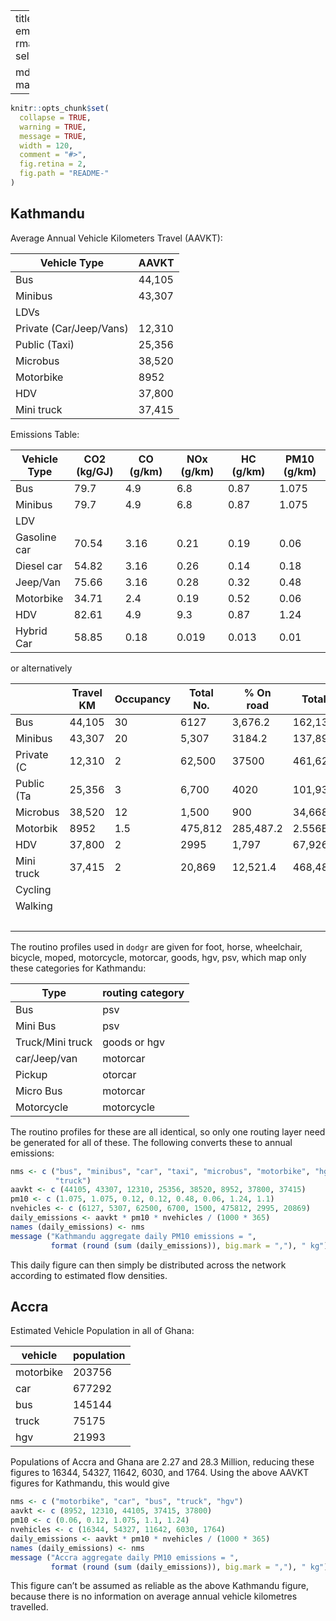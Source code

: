 
---
title: "Total vehicular emissions"
output:
  rmarkdown::html_vignette:
    self_contained: no

  md_document:
    variant: markdown_github
---

<!-- README.md is generated from README.Rmd. Please edit that file -->

```r
knitr::opts_chunk$set(
  collapse = TRUE,
  warning = TRUE,
  message = TRUE,
  width = 120,
  comment = "#>",
  fig.retina = 2,
  fig.path = "README-"
)
```


## Kathmandu

Average Annual Vehicle Kilometers Travel (AAVKT):

Vehicle  Type | AAVKT
--- | ---
Bus | 44,105
Minibus | 43,307
LDVs |
Private  (Car/Jeep/Vans) | 12,310
Public  (Taxi) | 25,356
Microbus | 38,520
Motorbike | 8952
HDV | 37,800
Mini  truck | 37,415

Emissions Table:

Vehicle Type | CO2 (kg/GJ) | CO (g/km) | NOx (g/km) | HC (g/km) | PM10 (g/km)
--- | --- | --- | --- | --- | ---
Bus | 79.7 | 4.9 | 6.8 | 0.87 | 1.075
Minibus | 79.7 | 4.9 | 6.8 | 0.87 | 1.075
LDV |   |   |   |   |
Gasoline car | 70.54 | 3.16 | 0.21 | 0.19 | 0.06
Diesel car | 54.82 | 3.16 | 0.26 | 0.14 | 0.18
Jeep/Van | 75.66 | 3.16 | 0.28 | 0.32 | 0.48
Motorbike | 34.71 | 2.4 | 0.19 | 0.52 | 0.06
HDV | 82.61 | 4.9 | 9.3 | 0.87 | 1.24
Hybrid Car | 58.85 | 0.18 | 0.019 | 0.013 | 0.01

or alternatively

| | Travel KM | Occupancy | Total No. | % On road | Total Run | PKM |
| --- | --- | --- | --- | --- | --- | --- |
| Bus | 44,105 | 30 | 6127 | 3,676.2 | 162,138,801 | 5,404,626.7
| Minibus | 43,307 | 20 | 5,307 | 3184.2 | 137,898,149 | 4,596,604.98 |  
| Private (C | 12,310 | 2 | 62,500 | 37500 | 461,625,000 | 15,387,500
| Public (Ta | 25,356 | 3 | 6,700 | 4020 | 101,931,120 | 3,397,704 |  
| Microbus | 38,520 | 12 | 1,500 | 900 | 34,668,000 | 1,155,600 |  
| Motorbik | 8952 | 1.5 | 475,812 | 285,487.2 | 2.556E+09 | 85,189,380.48 |  
| HDV | 37,800 | 2 | 2995 | 1,797 | 67,926,600 | 2,264,220 |  
| Mini truck | 37,415 | 2 | 20,869 | 12,521.4 | 468,488,181 | 15,616,272.7 |  
| Cycling |   |   |   |   |   | 52,000,000 |  
| Walking |   |   |   |   |   | 5,200,000,000 |  
|  |   |   |   |   |   | 5,385,011,909 |

The routino profiles used in `dodgr` are given for 
foot, horse, wheelchair, bicycle, moped, motorcycle, motorcar, goods, hgv, psv,
which map only these categories for Kathmandu:

Type | routing category
--- | ---
Bus | psv
Mini Bus | psv
Truck/Mini truck | goods or hgv
car/Jeep/van | motorcar
Pickup | otorcar
Micro Bus | motorcar
Motorcycle | motorcycle

The routino profiles for these are all identical, so only one routing layer need
be generated for all of these. The following converts these to annual emissions:

```r
nms <- c ("bus", "minibus", "car", "taxi", "microbus", "motorbike", "hgv",
          "truck")
aavkt <- c (44105, 43307, 12310, 25356, 38520, 8952, 37800, 37415)
pm10 <- c (1.075, 1.075, 0.12, 0.12, 0.48, 0.06, 1.24, 1.1)
nvehicles <- c (6127, 5307, 62500, 6700, 1500, 475812, 2995, 20869)
daily_emissions <- aavkt * pm10 * nvehicles / (1000 * 365)
names (daily_emissions) <- nms
message ("Kathmandu aggregate daily PM10 emissions = ",
         format (round (sum (daily_emissions)), big.mark = ","), " kg")
```
This daily figure can then simply be distributed across the network according to
estimated flow densities.

## Accra

Estimated Vehicle Population in all of Ghana:

vehicle | population
--- | ---
motorbike | 203756
car | 677292
bus | 145144
truck | 75175
hgv | 21993

Populations of Accra and Ghana are 2.27 and 28.3 Million, reducing these figures
to 16344, 54327, 11642, 6030, and 1764. Using the above AAVKT figures for
Kathmandu, this would give
```r
nms <- c ("motorbike", "car", "bus", "truck", "hgv")
aavkt <- c (8952, 12310, 44105, 37415, 37800)
pm10 <- c (0.06, 0.12, 1.075, 1.1, 1.24)
nvehicles <- c (16344, 54327, 11642, 6030, 1764)
daily_emissions <- aavkt * pm10 * nvehicles / (1000 * 365)
names (daily_emissions) <- nms
message ("Accra aggregate daily PM10 emissions = ",
         format (round (sum (daily_emissions)), big.mark = ","), " kg")
```

This figure can't be assumed as reliable as the above Kathmandu figure, because
there is no information on average annual vehicle kilometres travelled.

